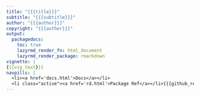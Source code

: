 ```yaml
---
title: "{{{title}}}"
subtitle: "{{{subtitle}}}"
author: "{{{author}}}"
copyright: "{{{author}}}"
output:
  packagedocs:
    toc: true
    lazyrmd_render_fn: html_document
    lazyrmd_render_package: rmarkdown
vignette: |
{{{vig_text}}}
navpills: |
  <li><a href='docs.html'>Docs</a></li>
  <li class="active"><a href='rd.html'>Package Ref</a></li>{{{github_ref}}}
---
```


